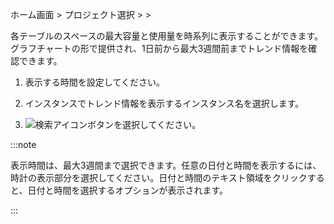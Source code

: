 ホーム画面 > プロジェクト選択 > <Cmdname sid="side_reportStat" className="uitext" /> > <Cmdname sid="side_tableSpace" className="uitext" />

各テーブルのスペースの最大容量と使用量を時系列に表示することができます。グラフチャートの形で提供され、1日前から最大3週間前までトレンド情報を確認できます。

<ProdImg img='db-stat-table-space.png' desc='' />

1. <Cmdname sid="time" className="uitext" />表示する時間を設定してください。

2. インスタンスでトレンド情報を表示するインスタンス名を選択します。

3. ![検索アイコン](/img/ico-btn-search.png)ボタンを選択してください。

:::note

表示時間は、最大3週間まで選択できます。任意の日付と時間を表示するには、時計の表示部分を選択してください。日付と時間のテキスト領域をクリックすると、日付と時間を選択するオプションが表示されます。

:::
